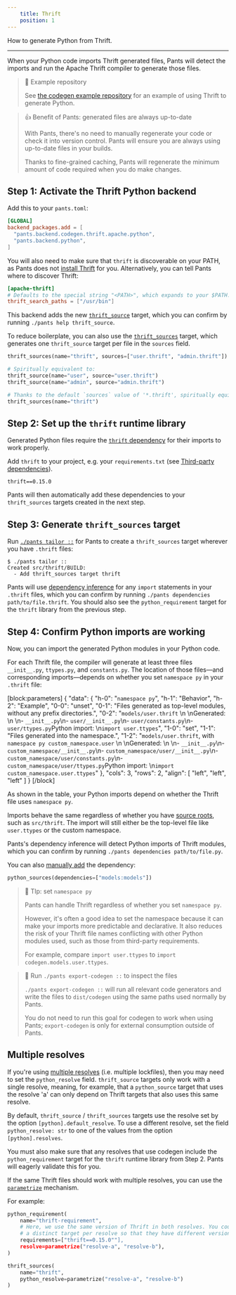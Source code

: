 ```yaml
---
    title: Thrift
    position: 1
---
```


How to generate Python from Thrift.

---

When your Python code imports Thrift generated files, Pants will detect the imports and run the Apache Thrift compiler to generate those files.

> 📘 Example repository
> 
> See [the codegen example repository](https://github.com/pantsbuild/example-codegen) for an example of using Thrift to generate Python.

> 👍 Benefit of Pants: generated files are always up-to-date
> 
> With Pants, there's no need to manually regenerate your code or check it into version control. Pants will ensure you are always using up-to-date files in your builds.
> 
> Thanks to fine-grained caching, Pants will regenerate the minimum amount of code required when you do make changes.

Step 1: Activate the Thrift Python backend
------------------------------------------

Add this to your `pants.toml`:

```toml pants.toml
[GLOBAL]
backend_packages.add = [
  "pants.backend.codegen.thrift.apache.python",
  "pants.backend.python",
]
```

You will also need to make sure that `thrift` is discoverable on your PATH, as Pants does not [install Thrift](https://thrift.apache.org/docs/install/) for you. Alternatively, you can tell Pants where to discover Thrift:

```toml pants.toml
[apache-thrift]
# Defaults to the special string "<PATH>", which expands to your $PATH.
thrift_search_paths = ["/usr/bin"]
```

This backend adds the new [`thrift_source`](doc:reference-thrift_source) target, which you can confirm by running `./pants help thrift_source`. 

To reduce boilerplate, you can also use the [`thrift_sources`](doc:reference-thrift_sources) target, which generates one `thrift_source` target per file in the `sources` field.

```python BUILD
thrift_sources(name="thrift", sources=["user.thrift", "admin.thrift"])

# Spiritually equivalent to:
thrift_source(name="user", source="user.thrift")
thrift_source(name="admin", source="admin.thrift")

# Thanks to the default `sources` value of '*.thrift', spiritually equivalent to:
thrift_sources(name="thrift")
```

Step 2: Set up the `thrift` runtime library
-------------------------------------------

Generated Python files require the [`thrift` dependency](https://pypi.org/project/thrift/) for their imports to work properly.

Add `thrift` to your project, e.g. your `requirements.txt` (see [Third-party dependencies](doc:python-third-party-dependencies)).

```text requirements.txt
thrift==0.15.0
```

Pants will then automatically add these dependencies to your `thrift_sources` targets created in the next step.

Step 3: Generate `thrift_sources` target
----------------------------------------

Run [`./pants tailor ::`](doc:initial-configuration#5-generate-build-files) for Pants to create a `thrift_sources` target wherever you have `.thrift` files:

```
$ ./pants tailor ::
Created src/thrift/BUILD:
  - Add thrift_sources target thrift
```

Pants will use [dependency inference](doc:targets) for any `import` statements in your `.thrift` files, which you can confirm by running `./pants dependencies path/to/file.thrift`. You should also see the `python_requirement` target for the `thrift` library from the previous step.

Step 4: Confirm Python imports are working
------------------------------------------

Now, you can import the generated Python modules in your Python code.

For each Thrift file, the compiler will generate at least three files `__init__.py`, `ttypes.py`, and `constants.py`. The location of those files—and corresponding imports—depends on whether you set `namespace py` in your `.thrift` file:

[block:parameters]
{
  "data": {
    "h-0": "`namespace py`",
    "h-1": "Behavior",
    "h-2": "Example",
    "0-0": "unset",
    "0-1": "Files generated as top-level modules, without any prefix directories.",
    "0-2": "`models/user.thrift`  \n  \nGenerated:  \n  \n- `__init__.py`\n- `user/__init__.py`\n- `user/constants.py`\n- `user/ttypes.py`Python import:  \n`import user.ttypes`",
    "1-0": "set",
    "1-1": "Files generated into the namespace.",
    "1-2": "`models/user.thrift`, with `namespace py custom_namespace.user`  \n  \nGenerated:  \n  \n- `__init__.py`\n- `custom_namespace/__init__.py`\n- `custom_namespace/user/__init__.py`\n- `custom_namespace/user/constants.py`\n- `custom_namespace/user/ttypes.py`Python import:  \n`import custom_namespace.user.ttypes`"
  },
  "cols": 3,
  "rows": 2,
  "align": [
    "left",
    "left",
    "left"
  ]
}
[/block]

As shown in the table, your Python imports depend on whether the Thrift file uses `namespace py`.

Imports behave the same regardless of whether you have [source roots](doc:source-roots), such as `src/thrift`. The import will still either be the top-level file like `user.ttypes` or the custom namespace.

Pants's dependency inference will detect Python imports of Thrift modules, which you can confirm by running `./pants dependencies path/to/file.py`.

You can also [manually add](doc:targets) the dependency:

```python src/py/BUILD
python_sources(dependencies=["models:models"])
```

> 📘 TIp: set `namespace py`
> 
> Pants can handle Thrift regardless of whether you set `namespace py`. 
> 
> However, it's often a good idea to set the namespace because it can make your imports more predictable and declarative. It also reduces the risk of your Thrift file names conflicting with other Python modules used, such as those from third-party requirements.
> 
> For example, compare `import user.ttypes` to `import codegen.models.user.ttypes`.

> 📘 Run `./pants export-codegen ::` to inspect the files
> 
> `./pants export-codegen ::` will run all relevant code generators and write the files to `dist/codegen` using the same paths used normally by Pants.
> 
> You do not need to run this goal for codegen to work when using Pants; `export-codegen` is only for external consumption outside of Pants.

Multiple resolves
-----------------

If you're using [multiple resolves](doc:python-third-party-dependencies) (i.e. multiple lockfiles), then you may need to set the `python_resolve` field. `thrift_source` targets only work with a single resolve, meaning, for example, that a `python_source` target that uses the resolve 'a' can only depend on Thrift targets that also uses this same resolve.

By default, `thrift_source` / `thrift_sources` targets use the resolve set by the option `[python].default_resolve`. To use a different resolve, set the field `python_resolve: str` to one of the values from the option `[python].resolves`.

You must also make sure that any resolves that use codegen include the `python_requirement` target for the `thrift` runtime library from Step 2. Pants will eagerly validate this for you.

If the same Thrift files should work with multiple resolves, you can use the
[`parametrize`](doc:targets#parametrizing-targets) mechanism.

For example:

```python BUILD
python_requirement(
    name="thrift-requirement",
    # Here, we use the same version of Thrift in both resolves. You could instead create
    # a distinct target per resolve so that they have different versions.
    requirements=["thrift==0.15.0""],
    resolve=parametrize("resolve-a", "resolve-b"),
)

thrift_sources(
    name="thrift",
    python_resolve=parametrize("resolve-a", "resolve-b")
)
```